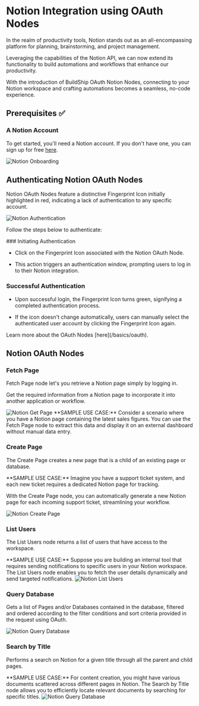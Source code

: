 # Notion Integration using OAuth Nodes


In the realm of productivity tools, Notion stands out as an all-encompassing platform for planning, brainstorming, and
project management.

Leveraging the capabilities of the Notion API, we can now extend its functionality to build automations and workflows
that enhance our productivity.

With the introduction of BuildShip OAuth Notion Nodes, connecting to your Notion workspace and crafting automations
becomes a seamless, no-code experience.

## Prerequisites ✅

### A Notion Account

To get started, you'll need a Notion account. If you don't have one, you can sign up for free
[here](https://www.notion.so/signup).

<Image src={notionOnboarding} alt='Notion Onboarding' width={1200} />

## Authenticating Notion OAuth Nodes

Notion OAuth Nodes feature a distinctive Fingerprint Icon initially highlighted in red, indicating a lack of
authentication to any specific account.

<Image src={authentication} alt='Notion Authentication' width={1200} />

Follow the steps below to authenticate:

<Steps>
### Initiating Authentication

- Click on the Fingerprint Icon associated with the Notion OAuth Node.

- This action triggers an authentication window, prompting users to log in to their Notion integration.

### Successful Authentication

- Upon successful login, the Fingerprint Icon turns green, signifying a completed authentication process.

- If the icon doesn't change automatically, users can manually select the authenticated user account by clicking the
  Fingerprint Icon again.

<Callout>
Learn more about the OAuth Nodes [here](/basics/oauth).
</Callout>
</Steps>

## Notion OAuth Nodes

### Fetch Page

Fetch Page node let's you retrieve a Notion page simply by logging in.

Get the required information from a Notion page to incorporate it into another application or workflow.

<Image src={getPage} alt='Notion Get Page' width={1200} />

<Callout type='tip' emoji='💡'>
  **SAMPLE USE CASE:** Consider a scenario where you have a Notion page containing the latest sales figures. You can use
  the Fetch Page node to extract this data and display it on an external dashboard without manual data entry.
</Callout>

### Create Page

The Create Page creates a new page that is a child of an existing page or database.

<Callout type="tip" emoji="💡">
**SAMPLE USE CASE:** Imagine you have a support ticket system, and each new ticket requires a dedicated Notion page for tracking.

With the Create Page node, you can automatically generate a new Notion page for each incoming support ticket,
streamlining your workflow.

</Callout>

<Image src={createPage} alt='Notion Create Page' width={1200} />

### List Users

The List Users node returns a list of users that have access to the workspace.

<Callout type='tip' emoji='💡'>
  **SAMPLE USE CASE:** Suppose you are building an internal tool that requires sending notifications to specific users
  in your Notion workspace. The List Users node enables you to fetch the user details dynamically and send targeted
  notifications.
</Callout>

<Image src={listUsers} alt='Notion List Users' width={1200} />

### Query Database

Gets a list of Pages and/or Databases contained in the database, filtered and ordered according to the filter conditions
and sort criteria provided in the request using OAuth.

<Image src={queryDb} alt='Notion Query Database' width={1200} />

### Search by Title

Performs a search on Notion for a given title through all the parent and child pages.

<Callout type='tip' emoji='💡'>
  **SAMPLE USE CASE:** For content creation, you might have various documents scattered across different pages in
  Notion. The Search by Title node allows you to efficiently locate relevant documents by searching for specific titles.
</Callout>

<Image src={search} alt='Notion Query Database' width={1200} />
